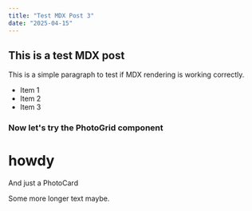 ```yaml
---
title: "Test MDX Post 3"
date: "2025-04-15"
---
```


## This is a test MDX post

This is a simple paragraph to test if MDX rendering is working correctly.

- Item 1
- Item 2
- Item 3

### Now let's try the PhotoGrid component

<PhotoGrid>
  <PhotoCard
    fullSrc="https://picsum.photos/id/10/1200/1200"
    caption="Test image caption"
    src="https://picsum.photos/id/10/400/400"
    alt="Test image alt text"
  />
   <PhotoCard
    fullSrc="https://picsum.photos/id/10/1200/1200"
    caption="Test image caption"
    src="https://picsum.photos/id/10/400/400"
    alt="Test image alt text"
  />
   <PhotoCard
    fullSrc="https://picsum.photos/id/10/1200/1200"
    caption="Test image caption"
    src="https://picsum.photos/id/10/400/400"
    alt="Test image alt text"
  />
</PhotoGrid>


# howdy

And just a PhotoCard

 <PhotoCard
    fullSrc="https://picsum.photos/id/10/1200/1200"
    caption="Test image caption"
    src="https://picsum.photos/id/10/400/400"
    alt="Test image alt text"
  />


  Some more longer text maybe.